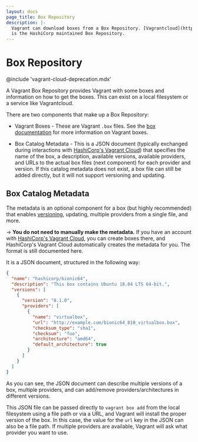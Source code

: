 ```yaml
---
layout: docs
page_title: Box Repository
description: |-
  Vagrant can download boxes from a Box Repository. [Vagrantcloud](https://vagrantcloud.com/)
  is the HashiCorp maintained Box Repository.
---
```


# Box Repository

@include 'vagrant-cloud-deprecation.mdx'

A Vagrant Box Repository provides Vagrant with some boxes and information
on how to get the boxes. This can exist on a local filesystem or a service
like Vagrantcloud.

There are two components that make up a Box Repository:

- Vagrant Boxes - These are Vagrant `.box` files. See the 
  [box documentation](/vagrant/docs/boxes) for more information on Vagrant boxes.

- Box Catalog Metadata - This is a JSON document (typically exchanged
  during interactions with [HashiCorp's Vagrant Cloud](/vagrant/vagrant-cloud))
  that specifies the name of the box, a description, available
  versions, available providers, and URLs to the actual box files
  (next component) for each provider and version. If this catalog
  metadata does not exist, a box file can still be added directly, but
  it will not support versioning and updating.

## Box Catalog Metadata

The metadata is an optional component for a box (but highly recommended)
that enables [versioning](/vagrant//docs/boxes/versioning), updating, multiple
providers from a single file, and more.

-> **You do not need to manually make the metadata.** If you
have an account with [HashiCorp's Vagrant Cloud](/vagrant/vagrant-cloud), you
can create boxes there, and HashiCorp's Vagrant Cloud automatically creates
the metadata for you. The format is still documented here.

It is a JSON document, structured in the following way:

```json
{
  "name": "hashicorp/bionic64",
  "description": "This box contains Ubuntu 18.04 LTS 64-bit.",
  "versions": [
    {
      "version": "0.1.0",
      "providers": [
        {
          "name": "virtualbox",
          "url": "http://example.com/bionic64_010_virtualbox.box",
          "checksum_type": "sha1",
          "checksum": "foo",
          "architecture": "amd64",
          "default_architecture": true
        }
      ]
    }
  ]
}
```

As you can see, the JSON document can describe multiple versions of a box,
multiple providers, and can add/remove providers/architectures in different
versions.

This JSON file can be passed directly to `vagrant box add` from the
local filesystem using a file path or via a URL, and Vagrant will
install the proper version of the box. In this case, the value for the
`url` key in the JSON can also be a file path. If multiple providers
are available, Vagrant will ask what provider you want to use.
